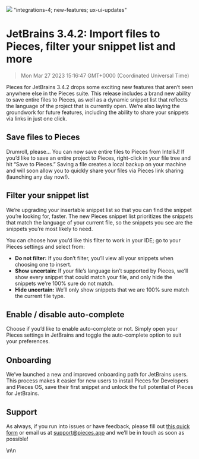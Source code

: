 ![](https://uploads-ssl.webflow.com/6143afec68f555387049efb3/630d7e0b6e7d3c16a7badc83_ezgif_com-gif-maker41_415ec7b7855c208adb3d3e11c35ebbb1_2000.png)
"integrations-4; new-features; ux-ui-updates"
# JetBrains 3.4.2: Import files to Pieces, filter your snippet list and more
> Mon Mar 27 2023 15:16:47 GMT+0000 (Coordinated Universal Time)
<p>Pieces for JetBrains 3.4.2 drops some exciting new features that aren’t seen anywhere else in the Pieces suite. This
    release includes a brand new ability to save entire files to Pieces, as well as a dynamic snippet list that reflects
    the language of the project that is currently open. We’re also laying the groundwork for future features, including
    the ability to share your snippets via links in just one click.</p><h2 id="4vrtg">Save files to Pieces</h2>
<p>Drumroll, please… You can now save entire files to Pieces from IntelliJ! If you’d like to save an entire project to
    Pieces, right-click in your file tree and hit “Save to Pieces.” Saving a file creates a local backup on your machine
    and will soon allow you to quickly share your files via Pieces link sharing (launching any day now!).</p><h2
    id="eu96g">Filter your snippet list</h2><p>We’re upgrading your insertable snippet list so that you can find the
    snippet you’re looking for, faster. The new Pieces snippet list prioritizes the snippets that match the language of
    your current file, so the snippets you see are the snippets you’re most likely to need.</p><p>You can choose how
    you’d like this filter to work in your IDE; go to your Pieces settings and select from:</p><ul>
    <li><strong>Do not filter:</strong> If you don’t filter, you’ll view all your snippets when choosing one to insert.
    </li>
    <li><strong>Show uncertain:</strong> If your file’s language isn’t supported by Pieces, we’ll show every snippet
        that could match your file, and only hide the snippets we&#x27;re 100% sure do not match.
    </li>
    <li><strong>Hide uncertain:</strong> We’ll only show snippets that we are 100% sure match the current file type.
    </li>
</ul><h2 id="2v6il">Enable / disable auto-complete</h2><p>Choose if you’d like to enable auto-complete or not. Simply
    open your Pieces settings in JetBrains and toggle the auto-complete option to suit your preferences.</p><h2
    id="e20jo">Onboarding</h2><p>We’ve launched a new and improved onboarding path for JetBrains users. This process
    makes it easier for new users to install Pieces for Developers and Pieces OS, save their first snippet and unlock
    the full potential of Pieces for JetBrains.</p><h2 id="afb09">Support</h2><p>As always, if you run into issues or
    have feedback, please fill out <a href="https://getpieces.typeform.com/to/mCjBSIjF" target="_blank"
                                      rel="noopener noreferrer">this quick form</a> or email us at <a
        href="mailto:support@pieces.app" target="_blank" rel="noopener noreferrer">support@pieces.app</a> and we’ll be
    in touch as soon as possible!</p>\n\n    <figure data-rt-type="video" dat

